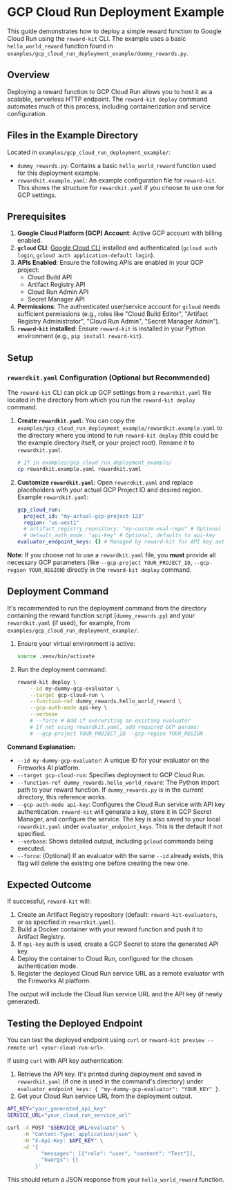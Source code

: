 # GCP Cloud Run Deployment Example

This guide demonstrates how to deploy a simple reward function to Google Cloud Run using the `reward-kit` CLI. The example uses a basic `hello_world_reward` function found in `examples/gcp_cloud_run_deployment_example/dummy_rewards.py`.

## Overview

Deploying a reward function to GCP Cloud Run allows you to host it as a scalable, serverless HTTP endpoint. The `reward-kit deploy` command automates much of this process, including containerization and service configuration.

## Files in the Example Directory

Located in `examples/gcp_cloud_run_deployment_example/`:

*   `dummy_rewards.py`: Contains a basic `hello_world_reward` function used for this deployment example.
*   `rewardkit.example.yaml`: An example configuration file for `reward-kit`. This shows the structure for `rewardkit.yaml` if you choose to use one for GCP settings.

## Prerequisites

1.  **Google Cloud Platform (GCP) Account**: Active GCP account with billing enabled.
2.  **`gcloud` CLI**: [Google Cloud CLI](https://cloud.google.com/sdk/docs/install) installed and authenticated (`gcloud auth login`, `gcloud auth application-default login`).
3.  **APIs Enabled**: Ensure the following APIs are enabled in your GCP project:
    *   Cloud Build API
    *   Artifact Registry API
    *   Cloud Run Admin API
    *   Secret Manager API
4.  **Permissions**: The authenticated user/service account for `gcloud` needs sufficient permissions (e.g., roles like "Cloud Build Editor", "Artifact Registry Administrator", "Cloud Run Admin", "Secret Manager Admin").
5.  **`reward-kit` installed**: Ensure `reward-kit` is installed in your Python environment (e.g., `pip install reward-kit`).

## Setup

### `rewardkit.yaml` Configuration (Optional but Recommended)

The `reward-kit` CLI can pick up GCP settings from a `rewardkit.yaml` file located in the directory from which you run the `reward-kit deploy` command.

1.  **Create `rewardkit.yaml`**:
    You can copy the `examples/gcp_cloud_run_deployment_example/rewardkit.example.yaml` to the directory where you intend to run `reward-kit deploy` (this could be the example directory itself, or your project root). Rename it to `rewardkit.yaml`.
    ```bash
    # If in examples/gcp_cloud_run_deployment_example/
    cp rewardkit.example.yaml rewardkit.yaml
    ```

2.  **Customize `rewardkit.yaml`**:
    Open `rewardkit.yaml` and replace placeholders with your actual GCP Project ID and desired region.
    Example `rewardkit.yaml`:
    ```yaml
    gcp_cloud_run:
      project_id: "my-actual-gcp-project-123"
      region: "us-west1"
      # artifact_registry_repository: "my-custom-eval-repo" # Optional
      # default_auth_mode: "api-key" # Optional, defaults to api-key
    evaluator_endpoint_keys: {} # Managed by reward-kit for API key auth
    ```

**Note**: If you choose not to use a `rewardkit.yaml` file, you **must** provide all necessary GCP parameters (like `--gcp-project YOUR_PROJECT_ID`, `--gcp-region YOUR_REGION`) directly in the `reward-kit deploy` command.

## Deployment Command

It's recommended to run the deployment command from the directory containing the reward function script (`dummy_rewards.py`) and your `rewardkit.yaml` (if used), for example, from `examples/gcp_cloud_run_deployment_example/`.

1.  Ensure your virtual environment is active:
    ```bash
    source .venv/bin/activate
    ```
2.  Run the deployment command:
    ```bash
    reward-kit deploy \
        --id my-dummy-gcp-evaluator \
        --target gcp-cloud-run \
        --function-ref dummy_rewards.hello_world_reward \
        --gcp-auth-mode api-key \
        --verbose
        # --force # Add if overwriting an existing evaluator
        # If not using rewardkit.yaml, add required GCP params:
        # --gcp-project YOUR_PROJECT_ID --gcp-region YOUR_REGION
    ```

**Command Explanation:**
*   `--id my-dummy-gcp-evaluator`: A unique ID for your evaluator on the Fireworks AI platform.
*   `--target gcp-cloud-run`: Specifies deployment to GCP Cloud Run.
*   `--function-ref dummy_rewards.hello_world_reward`: The Python import path to your reward function. If `dummy_rewards.py` is in the current directory, this reference works.
*   `--gcp-auth-mode api-key`: Configures the Cloud Run service with API key authentication. `reward-kit` will generate a key, store it in GCP Secret Manager, and configure the service. The key is also saved to your local `rewardkit.yaml` under `evaluator_endpoint_keys`. This is the default if not specified.
*   `--verbose`: Shows detailed output, including `gcloud` commands being executed.
*   `--force`: (Optional) If an evaluator with the same `--id` already exists, this flag will delete the existing one before creating the new one.

## Expected Outcome

If successful, `reward-kit` will:
1.  Create an Artifact Registry repository (default: `reward-kit-evaluators`, or as specified in `rewardkit.yaml`).
2.  Build a Docker container with your reward function and push it to Artifact Registry.
3.  If `api-key` auth is used, create a GCP Secret to store the generated API key.
4.  Deploy the container to Cloud Run, configured for the chosen authentication mode.
5.  Register the deployed Cloud Run service URL as a remote evaluator with the Fireworks AI platform.

The output will include the Cloud Run service URL and the API key (if newly generated).

## Testing the Deployed Endpoint

You can test the deployed endpoint using `curl` or `reward-kit preview --remote-url <your-cloud-run-url>`.

If using `curl` with API key authentication:
1.  Retrieve the API key. It's printed during deployment and saved in `rewardkit.yaml` (if one is used in the command's directory) under `evaluator_endpoint_keys: { "my-dummy-gcp-evaluator": "YOUR_KEY" }`.
2.  Get your Cloud Run service URL from the deployment output.

```bash
API_KEY="your_generated_api_key"
SERVICE_URL="your_cloud_run_service_url"

curl -X POST "$SERVICE_URL/evaluate" \
     -H "Content-Type: application/json" \
     -H "X-Api-Key: $API_KEY" \
     -d '{
           "messages": [{"role": "user", "content": "Test"}],
           "kwargs": {}
         }'
```
This should return a JSON response from your `hello_world_reward` function.
